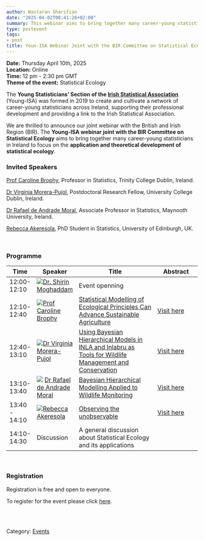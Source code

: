 ---
author: Nastaran Sharifian
date: "2025-04-02T08:41:26+02:00"
summary: This webinar aims to bring together many career-young statisticians in Ireland to focus on the application of statistical ecology.
type: postevent
tags:
- post
title: Youn-ISA Webinar Joint with the BIR Committee on Statistical Ecology
---

**Date:** Thursday April 10th, 2025 <br>
**Location:** Online <br>
**Time:** 12 pm - 2:30 pm GMT <br>
**Theme of the event:** Statistical Ecology <br>

The **Young Statisticians' Section of the <a href="https://istat.ie/" target="_blank">Irish Statistical Association**</a> (Young-ISA) was formed in 2019 to create and cultivate a network of career-young statisticians across Ireland, supporting their professional development and providing a link to the Irish Statistical Association.</p>

We are thrilled to announce our joint webinar with the British and Irish Region (BIR). The **Young-ISA webinar joint with the BIR Committee on Statistical Ecology** aims to bring together many career-young statisticians in Ireland to focus on the **application and theoretical development of statistical ecology**.


### Invited Speakers

[Prof Caroline Brophy](https://www.scss.tcd.ie/caroline.brophy/), Professor in Statistics, Trinity College Dublin, Ireland.

[Dr Virginia Morera-Pujol ](https://sites.google.com/view/virginiamorera-pujol/home?authuser=0), Postdoctoral Research Fellow, University College Dublin, Ireland.  

[Dr Rafael de Andrade Moral](https://rafamoral.github.io), Associate Professor in Statistics, Maynooth University, Ireland.

[Rebecca Akeresola](https://www.bioss.ac.uk/people/rakeresola), PhD Student in Statistics, University of Edinburgh, UK.  

<br>

### Programme

  
| Time          | Speaker | Title   | Abstract |
| ------------- | ------------------------------------------------------------------------------------ | ------------------------------------------------------------------------------------------------------------------------------------------------------------------------------------- | ------------------------------------------------------------------------------------------------- |
| 12:00- 12:10   | [<img src="/committee/pic_shirin_mog.png">](https://www.ul.ie/research/dr-shirin-moghaddam)[Dr. Shirin Moghaddam](https://www.ul.ie/research/dr-shirin-moghaddam) | Event openning| | 
| 12:10- 12:40   | [<img src="/webinars/posts/image/pic_Caroline_Brophy.png">](https://www.scss.tcd.ie/caroline.brophy/)[Prof Caroline Brophy](https://www.scss.tcd.ie/caroline.brophy/) | [Statistical Modelling of Ecological Principles Can Advance Sustainable Agriculture](/webinars/posts/2025-04-10-webinar_caroline)| [Visit here](/webinars/posts/2025-04-10-webinar_caroline)|
| 12:40-13:10  | [<img src="/webinars/posts/image/pic_Virginia.png">](https://sites.google.com/view/virginiamorera-pujol/home?authuser=0)[Dr Virginia Morera-Pujol ](https://sites.google.com/view/virginiamorera-pujol/home?authuser=0) | [Using Bayesian Hierarchical Models in INLA and Inlabru as Tools for Wildlife Management and Conservation](/webinars/posts/2025-04-10-webinar_virginia) | [Visit here](/webinars/posts/2025-04-10-webinar_virginia)     |
| 13:10-13:40    | [<img src="/webinars/posts/image/pic_Rafael.png">](https://rafamoral.github.io) [Dr Rafael de Andrade Moral](https://rafamoral.github.io) | [Bayesian Hierarchical Modelling Applied to Wildlife Monitoring](/webinars/posts/2025-04-10-webinar_rafael)  | [Visit here](/webinars/posts/2025-04-10-webinar_rafael)    | 
| 13:40 - 14:10 | [<img src="/webinars/posts/image/pic_Rebecca_Akeresola.png">](https://www.bioss.ac.uk/people/rakeresola)[Rebecca Akeresola](https://www.bioss.ac.uk/people/rakeresola)                                | [Observing the unobservable](/webinars/posts/2025-04-10-webinar_rebecca) | [Visit here](/webinars/posts/2025-04-10-webinar_rebecca) |
| 14:10-14:30   | Discussion                                                                           | A general discussion about Statistical Ecology and its applications                                                                                                                   |                                                                                                   |


<br>

### Registration
Registration is free and open to everyone.

To register for the event please click [here](https://forms.office.com/Pages/ResponsePage.aspx?id=zPVUFDW7hUa72YYh_YBVyVf5diHPK9hKlZHeXh9uPr5UQU9ZTDJRRlFVTEFVQlFPQ0ZBM0hIM0dQQy4u).


<br>
<br>

Category: [<u>Events</u>](/events/)